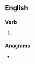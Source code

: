 ==English==

===Verb===
{{head|en|verb form}}

# {{en-past of|reline}}

===Anagrams===
* {{l|en|redline}}, {{l|en|red line}}